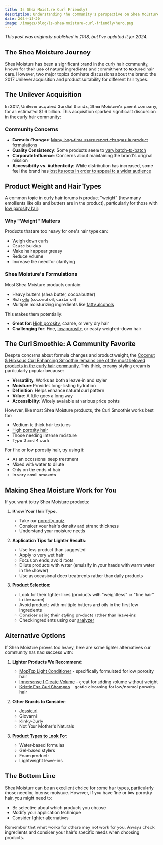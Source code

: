 ```yaml
---
title: Is Shea Moisture Curl Friendly?
description: Understanding the community's perspective on Shea Moisture products, from formula changes after the Unilever acquisition to concerns about product weight for different hair types.
date: 2024-12-30
image: /images/blog/is-shea-moisture-curl-friendly/hero.png
---
```

*This post was originally published in 2018, but I've updated it for 2024.*

The Shea Moisture Journey
------------------------

Shea Moisture has been a significant brand in the curly hair community, known for their use of natural ingredients and commitment to textured hair care. However, two major topics dominate discussions about the brand: the 2017 Unilever acquisition and product suitability for different hair types.

The Unilever Acquisition
-----------------------

In 2017, Unilever acquired Sundial Brands, Shea Moisture's parent company, for an estimated $1.6 billion. This acquisition sparked significant discussion in the curly hair community:

### Community Concerns

* **Formula Changes**: [Many long-time users report changes in product formulations](https://www.reddit.com/r/curlyhair/comments/bqii9s/warning_shea_moisture_has_completely_changed/)
* **Quality Consistency**: Some products seem to [vary batch-to-batch](https://www.reddit.com/r/curlyhair/comments/6j8cfa/shea_moisture_inconsistencies/)
* **Corporate Influence**: Concerns about maintaining the brand's original mission
* **Accessibility vs. Authenticity**: While distribution has increased, some feel the brand has [lost its roots in order to appeal to a wider audience](https://thegrio.com/2017/04/24/shea-moisture-video-backlash/)


Product Weight and Hair Types
---------------------------

A common topic in curly hair forums is product "weight" (how many emollients like oils and butters are in the product), particularly for those with [low porosity hair](/porosity/low-porosity):

### Why "Weight" Matters

Products that are too heavy for one's hair type can:
* Weigh down curls
* Cause buildup
* Make hair appear greasy
* Reduce volume
* Increase the need for clarifying

### Shea Moisture's Formulations

Most Shea Moisture products contain:
* Heavy butters (shea butter, cocoa butter)
* Rich [oils](https://www.curlsbot.com/groups/oils) (coconut oil, castor oil)
* Multiple moisturizing ingredients like [fatty alcohols](https://www.curlsbot.com/categories/emollient-alcohols)

This makes them potentially:
* **Great for**: [High porosity](/porosity/high-porosity), coarse, or very dry hair
* **Challenging for**: Fine, [low porosity](/porosity/low-porosity), or easily weighed-down hair

The Curl Smoothie: A Community Favorite
-------------------------------

Despite concerns about formula changes and product weight, the [Coconut & Hibiscus Curl Enhancing Smoothie remains one of the most beloved products in the curly hair community](https://amzn.to/4gHGC5A). This thick, creamy styling cream is particularly popular because:

* **Versatility**: Works as both a leave-in and styler
* **Moisture**: Provides long-lasting hydration
* **Definition**: Helps enhance natural curl pattern
* **Value**: A little goes a long way
* **Accessibility**: Widely available at various price points

However, like most Shea Moisture products, the Curl Smoothie works best for:
* Medium to thick hair textures
* [High porosity hair](/porosity/high-porosity)
* Those needing intense moisture
* Type 3 and 4 curls

For fine or low porosity hair, try using it:
* As an occasional deep treatment
* Mixed with water to dilute
* Only on the ends of hair
* In very small amounts

Making Shea Moisture Work for You
-------------------------------

If you want to try Shea Moisture products:

1. **Know Your Hair Type**:
   * Take our [porosity quiz](/porosity-quiz)
   * Consider your hair's density and strand thickness
   * Understand your moisture needs

2. **Application Tips for Lighter Results**:
   * Use less product than suggested
   * Apply to very wet hair
   * Focus on ends, avoid roots
   * Dilute products with water (emulsify in your hands with warm water in the shower)
   * Use as occasional deep treatments rather than daily products

3. **Product Selection**:
   * Look for their lighter lines (products with "weightless" or "fine hair" in the name)
   * Avoid products with multiple butters and oils in the first few ingredients
   * Consider using their styling products rather than leave-ins
   * Check ingredients using our [analyzer](/)

Alternative Options
-----------------

If Shea Moisture proves too heavy, here are some lighter alternatives our community has had success with:

1. **Lighter Products We Recommend**:
   * [MopTop Light Conditioner](https://amzn.to/2ApLXiq) - specifically formulated for low porosity hair
   * [Innersense I Create Volume](https://amzn.to/3ZXk3o3) - great for adding volume without weight
   * [Kristin Ess Curl Shampoo](https://amzn.to/49LHTpT) - gentle cleansing for low/normal porosity hair

2. **Other Brands to Consider**:
   * [Jessicurl](https://sovrn.co/whrbixm)
   * Giovanni
   * Kinky-Curly
   * Not Your Mother's Naturals

3. **[Product Types to Look For](https://www.curlsbot.com/products)**:
   * Water-based formulas
   * Gel-based stylers
   * Foam products
   * Lightweight leave-ins

The Bottom Line
-------------

Shea Moisture can be an excellent choice for some hair types, particularly those needing intense moisture. However, if you have fine or low porosity hair, you might need to:
* Be selective about which products you choose
* Modify your application technique
* Consider lighter alternatives

Remember that what works for others may not work for you. Always check ingredients and consider your hair's specific needs when choosing products.


